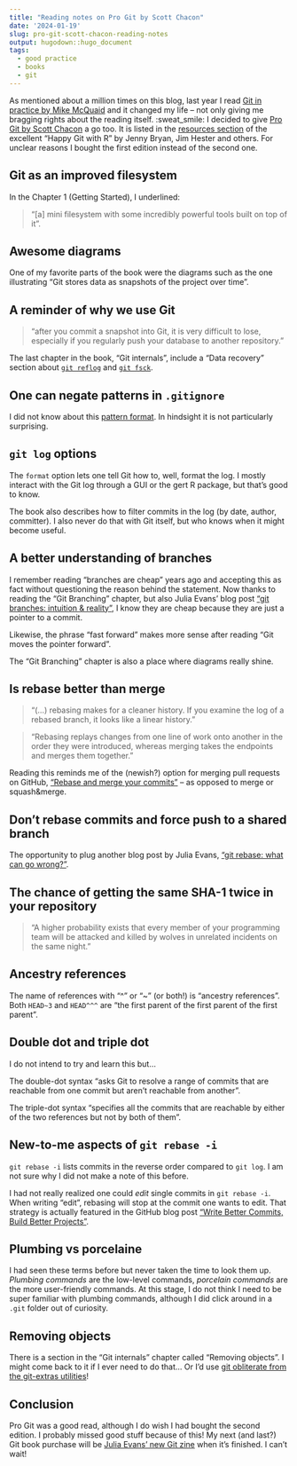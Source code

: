 ```yaml
---
title: "Reading notes on Pro Git by Scott Chacon"
date: '2024-01-19'
slug: pro-git-scott-chacon-reading-notes
output: hugodown::hugo_document
tags:
  - good practice
  - books
  - git
---
```


As mentioned about a million times on this blog, last year I read [Git in practice by Mike McQuaid](/2023/11/01/reading-notes-git-in-practice/) and it changed my life -- not only giving me bragging rights about the reading itself. :sweat_smile:
I decided to give [Pro Git by Scott Chacon](https://git-scm.com/book/en/v2) a go too.
It is listed in the [resources section](https://happygitwithr.com/resources) of the excellent "Happy Git with R" by Jenny Bryan, Jim Hester and others.
For unclear reasons I bought the first edition instead of the second one.

## Git as an improved filesystem

In the Chapter 1 (Getting Started), I underlined:

> "[a] mini filesystem with some incredibly powerful tools built on top of it".

## Awesome diagrams

One of my favorite parts of the book were the diagrams such as the one illustrating "Git stores data as snapshots of the project over time".

## A reminder of why we use Git

> "after you commit a snapshot into Git, it is very difficult to lose, especially if you regularly push your database to another repository."

The last chapter in the book, "Git internals", include a "Data recovery" section about [`git reflog`](https://maelle.github.io/saperlipopette/reference/exo_time_machine.html) and [`git fsck`](https://git-scm.com/docs/git-fsck).

## One can negate patterns in `.gitignore`

I did not know about this [pattern format](https://git-scm.com/docs/gitignore#_pattern_format). 
In hindsight it is not particularly surprising.

## `git log` options

The `format` option lets one tell Git how to, well, format the log.
I mostly interact with the Git log through a GUI or the gert R package, but that's good to know.

The book also describes how to filter commits in the log (by date, author, committer).
I also never do that with Git itself, but who knows when it might become useful.

## A better understanding of branches

I remember reading "branches are cheap" years ago and accepting this as fact without questioning the reason behind the statement.
Now thanks to reading the "Git Branching" chapter, but also Julia Evans' blog post ["git branches: intuition & reality"](https://jvns.ca/blog/2023/11/23/branches-intuition-reality/), I know they are cheap because they are just a pointer to a commit.

Likewise, the phrase "fast forward" makes more sense after reading "Git moves the pointer forward".

The "Git Branching" chapter is also a place where diagrams really shine.

## Is rebase better than merge

> "(...) rebasing makes for a cleaner history. If you examine the log of a rebased branch, it looks like a linear history."

> "Rebasing replays changes from one line of work onto another in the order they were introduced, whereas merging takes the endpoints and merges them together."

Reading this reminds me of the (newish?) option for merging pull requests on GitHub, ["Rebase and merge your commits"](https://docs.github.com/en/pull-requests/collaborating-with-pull-requests/incorporating-changes-from-a-pull-request/about-pull-request-merges#rebase-and-merge-your-commits) -- as opposed to merge or squash&merge.

## Don't rebase commits and force push to a shared branch

The opportunity to plug another blog post by Julia Evans, ["git rebase: what can go wrong?"](https://jvns.ca/blog/2023/11/06/rebasing-what-can-go-wrong-/).

## The chance of getting the same SHA-1 twice in your repository

> "A higher probability exists that every member of your programming team will be attacked and killed by wolves in unrelated incidents on the same night."

## Ancestry references

The name of references with "^" or "~" (or both!) is "ancestry references".
Both `HEAD~3` and `HEAD^^^` are "the first parent of the first parent of the first parent".

## Double dot and triple dot

I do not intend to try and learn this but...

The double-dot syntax "asks Git to resolve a range of commits that are reachable from one commit but aren't reachable from another".

The triple-dot syntax "specifies all the commits that are reachable by either of the two references but not by both of them".

## New-to-me aspects of `git rebase -i`

`git rebase -i` lists commits in the reverse order compared to `git log`.
I am not sure why I did not make a note of this before.

I had not really realized one could _edit_ single commits in `git rebase -i`.
When writing "edit", rebasing will stop at the commit one wants to edit.
That strategy is actually featured in the GitHub blog post ["Write Better Commits, Build Better Projects"](https://github.blog/2022-06-30-write-better-commits-build-better-projects/).

## Plumbing vs porcelaine

I had seen these terms before but never taken the time to look them up.
*Plumbing commands* are the low-level commands, *porcelain commands* are the more user-friendly commands.
At this stage, I do not think I need to be super familiar with plumbing commands, although I did click around in a `.git` folder out of curiosity.

## Removing objects

There is a section in the "Git internals" chapter called "Removing objects".
I might come back to it if I ever need to do that... Or I'd use [git obliterate from the git-extras utilities](https://github.com/tj/git-extras/blob/main/Commands.md#git-obliterate)!

## Conclusion

Pro Git was a good read, although I do wish I had bought the second edition.
I probably missed good stuff because of this!
My next (and last?) Git book purchase will be [Julia Evans' new Git zine](https://jvns.ca/blog/2023/12/31/2023--year-in-review/#moving-slowly-is-okay) when it's finished.
I can't wait!